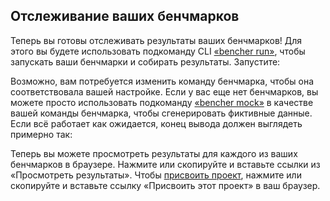 
## Отслеживание ваших бенчмарков

Теперь вы готовы отслеживать результаты ваших бенчмарков!
Для этого вы будете использовать подкоманду CLI [«bencher run»][bencher run],
чтобы запускать ваши бенчмарки и собирать результаты.
Запустите:

<BencherRun isConsole={false} />

Возможно, вам потребуется изменить команду бенчмарка, чтобы она соответствовала вашей настройке.
Если у вас еще нет бенчмарков, вы можете просто использовать подкоманду [«bencher mock»][bencher mock] в качестве вашей команды бенчмарка, чтобы сгенерировать фиктивные данные.
Если всё работает как ожидается, конец вывода должен выглядеть примерно так:

<BencherRunOutput />

Теперь вы можете просмотреть результаты для каждого из ваших бенчмарков в браузере.
Нажмите или скопируйте и вставьте ссылки из «Просмотреть результаты».
Чтобы [присвоить проект][claim project], нажмите или скопируйте и вставьте ссылку «Присвоить этот проект» в ваш браузер.

[bencher run]: /ru/docs/explanation/bencher-run/
[bencher mock]: /docs/reference/bencher-metric-format/#bencher-mock
[claim project]: /ru/docs/how-to/claim-project/
